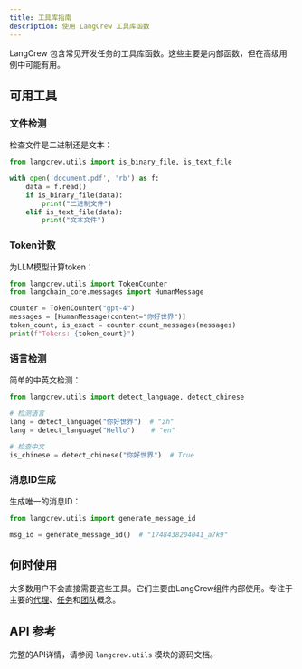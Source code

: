 ```yaml
---
title: 工具库指南
description: 使用 LangCrew 工具库函数
---
```


LangCrew 包含常见开发任务的工具库函数。这些主要是内部函数，但在高级用例中可能有用。

## 可用工具

### 文件检测
检查文件是二进制还是文本：

```python
from langcrew.utils import is_binary_file, is_text_file

with open('document.pdf', 'rb') as f:
    data = f.read()
    if is_binary_file(data):
        print("二进制文件")
    elif is_text_file(data):
        print("文本文件")
```

### Token计数
为LLM模型计算token：

```python
from langcrew.utils import TokenCounter
from langchain_core.messages import HumanMessage

counter = TokenCounter("gpt-4")
messages = [HumanMessage(content="你好世界")]
token_count, is_exact = counter.count_messages(messages)
print(f"Tokens: {token_count}")
```

### 语言检测
简单的中英文检测：

```python
from langcrew.utils import detect_language, detect_chinese

# 检测语言
lang = detect_language("你好世界")  # "zh"
lang = detect_language("Hello")    # "en"

# 检查中文
is_chinese = detect_chinese("你好世界")  # True
```

### 消息ID生成
生成唯一的消息ID：

```python
from langcrew.utils import generate_message_id

msg_id = generate_message_id()  # "1748438204041_a7k9"
```

## 何时使用

大多数用户不会直接需要这些工具。它们主要由LangCrew组件内部使用。专注于主要的[代理](/zh/concepts/agents)、[任务](/zh/concepts/tasks)和[团队](/zh/concepts/crews)概念。

## API 参考

完整的API详情，请参阅 `langcrew.utils` 模块的源码文档。